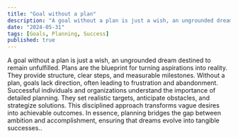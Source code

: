 ```yaml
---
title: "Goal without a plan"
description: "A goal without a plan is just a wish, an ungrounded dream destined to remain unfulfilled."
date: "2024-05-31"
tags: [Goals, Planning, Success]
published: true
---
```


A goal without a plan is just a wish, an ungrounded dream destined to remain unfulfilled. Plans are the blueprint for turning aspirations into reality. They provide structure, clear steps, and measurable milestones. Without a plan, goals lack direction, often leading to frustration and abandonment. Successful individuals and organizations understand the importance of detailed planning. They set realistic targets, anticipate obstacles, and strategize solutions. This disciplined approach transforms vague desires into achievable outcomes. In essence, planning bridges the gap between ambition and accomplishment, ensuring that dreams evolve into tangible successes..

